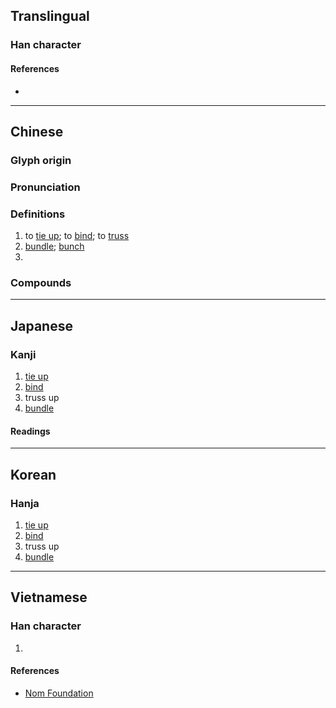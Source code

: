 {{also|綑}}
{{character info/new}}
==Translingual==

===Han character===
{{Han char|rn=64|rad=手|as=07|sn=10|four=56000|canj=QWD|ids=⿰扌困}}

====References====
* {{Han ref|kx=0433.070|dkj=12131|dj=0782.190|hdz=31882.050|uh=6346|ud=25414|bh=AEB9|bd=44729}}

----

==Chinese==
{{zh-forms|t2=綑}}

===Glyph origin===
{{Han etym}}

===Pronunciation===
{{zh-pron
|m=kǔn
|m-s=
|c=kwan2
|c-t=
|g=
|h=pfs=
|j=
|mb=
|md=
|mn=khún
|mn-t=
|w=
|x=
|mc=
|oc=y
|cat=v,cl,n
}}

===Definitions===
{{zh-hanzi}}

# to [[tie up]]; to [[bind]]; to [[truss]]
# [[bundle]]; [[bunch]]
# {{zh-classifier|[[bundled]] items}}

===Compounds===
{{zh-der|捆綁|捆工|捆子|沒捆兒}}

{{zh-cat|Elementary}}

----

==Japanese==

===Kanji===
{{ja-kanji|grade=|rs=手07}}

# [[tie up]]
# [[bind]]
# truss up
# [[bundle]]

====Readings====
{{ja-readings|on=[[こん]] (kon), [[ごん]] (gon)|kun=[[ととのえる]] (totonoeru)}}

----

==Korean==

===Hanja===
{{ko-hanja|hangeul=곤|eumhun=}}

# [[tie up]]
# [[bind]]
# truss up
# [[bundle]]

----

==Vietnamese==

===Han character===
{{vi-hantu|rs=手07|khổn}}

# {{defn|lang=vi|sort=手07}}

====References====
* [http://nomfoundation.org/common/nom_details.php?codepoint=6346 Nom Foundation]